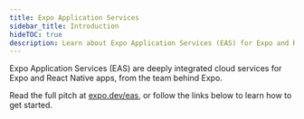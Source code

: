 ```yaml
---
title: Expo Application Services
sidebar_title: Introduction
hideTOC: true
description: Learn about Expo Application Services (EAS) for Expo and React Native apps.
---
```




Expo Application Services (EAS) are deeply integrated cloud services for Expo and React Native apps, from the team behind Expo.

Read the full pitch at [expo.dev/eas](https://expo.dev/eas), or follow the links below to learn how to get started.

<BoxLink
  title="EAS Workflows"
  description="Automate your development release workflows."
  href="/eas/workflows/get-started/"
  Icon={Dataflow01Icon}
/>

<BoxLink
  title="EAS Build"
  description="Compile and sign Android/iOS apps with custom native code in the cloud."
  href="/build/introduction"
  Icon={BuildIcon}
/>

<BoxLink
  title="EAS Hosting (in preview)"
  description="Deploy Expo Router and React Native web apps and API routes."
  href="/eas/hosting/introduction"
  Icon={Cloud01Icon}
/>

<BoxLink
  title="EAS Submit"
  description="Upload your app to the Google Play Store or Apple App Store from the cloud with one CLI command."
  href="/submit/introduction"
  Icon={EasSubmitIcon}
/>

<BoxLink
  title="EAS Update"
  description="Address small bugs and push quick fixes directly to end-users."
  href="/eas-update/introduction"
  Icon={LayersTwo02Icon}
/>

<BoxLink
  title="EAS Metadata (in preview)"
  description="Upload all app store information required to get your app published."
  href="/eas/metadata/"
  Icon={EasMetadataIcon}
/>

<BoxLink
  title="EAS Insights (in preview)"
  description="View analytics about a project's performance, usage, and reach."
  href="/eas-insights/introduction/"
  Icon={DataIcon}
/>
